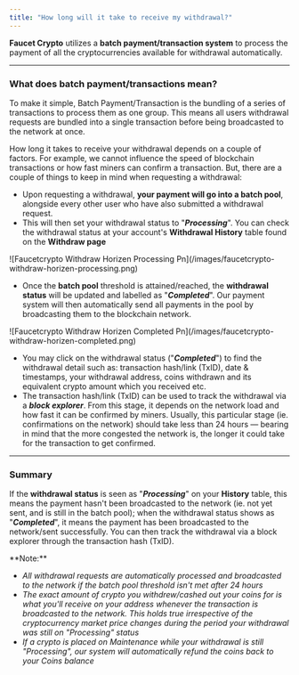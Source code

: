 ```yaml
---
title: "How long will it take to receive my withdrawal?"
---
```


**Faucet Crypto** utilizes a **batch payment/transaction system** to process the payment of all the cryptocurrencies available for withdrawal automatically.

---

### What does batch payment/transactions mean?

To make it simple, Batch Payment/Transaction is the bundling of a series of transactions to process them as one group. This means all users withdrawal requests are bundled into a single transaction before being broadcasted to the network at once.

How long it takes to receive your withdrawal depends on a couple of factors. For example, we cannot influence the speed of blockchain transactions or how fast miners can confirm a transaction. But, there are a couple of things to keep in mind when requesting a withdrawal:

- Upon requesting a withdrawal, **your payment will go into a batch pool**, alongside every other user who have also submitted a withdrawal request.
- This will then set your withdrawal status to "**_Processing_**". You can check the withdrawal status at your account's **Withdrawal History** table found on the **Withdraw page**

<Frame>
  ![Faucetcrypto Withdraw Horizen Processing Pn](/images/faucetcrypto-withdraw-horizen-processing.png)
</Frame>

- Once the **batch pool** threshold is attained/reached, the **withdrawal status** will be updated and labelled as "**_Completed_**". Our payment system will then automatically send all payments in the pool by broadcasting them to the blockchain network.

<Frame>
  ![Faucetcrypto Withdraw Horizen Completed Pn](/images/faucetcrypto-withdraw-horizen-completed.png)
</Frame>

- You may click on the withdrawal status ("**_Completed_**") to find the withdrawal detail such as: transaction hash/link (TxID), date & timestamps, your withdrawal address, coins withdrawn and its equivalent crypto amount which you received etc.
- The transaction hash/link (TxID) can be used to track the withdrawal via a **_block explorer_**. From this stage, it depends on the network load and how fast it can be confirmed by miners. Usually, this particular stage (ie. confirmations on the network) should take less than 24 hours — bearing in mind that the more congested the network is, the longer it could take for the transaction to get confirmed.

---

### Summary

If the **withdrawal status** is seen as "**_Processing_**" on your **History** table, this means the payment hasn't been broadcasted to the network (ie. not yet sent, and is still in the batch pool); when the withdrawal status shows as "**_Completed_**", it means the payment has been broadcasted to the network/sent successfully. You can then track the withdrawal via a block explorer through the transaction hash (TxID).

<Note>
  **Note:**

  - _All withdrawal requests are automatically processed and broadcasted to the network if the batch pool threshold isn't met after 24 hours_
  - _The exact amount of crypto you withdrew/cashed out your coins for is what you'll receive on your address whenever the transaction is broadcasted to the network. This holds true irrespective of the cryptocurrency market price changes during the period your withdrawal was still on "Processing" status_
  - _If a crypto is placed on Maintenance while your withdrawal is still "Processing", our system will automatically refund the coins back to your Coins balance_
</Note>